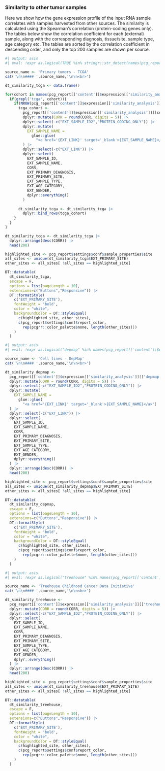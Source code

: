 ### Similarity to other tumor samples

Here we show how the gene expression profile of the input RNA sample correlates with samples harvested from other sources. The similarity is calculated using the Spearman's correlation (protein-coding genes only). The tables below show the correlation coefficient for each (external) sample, along with the corresponding diagnosis, tissue/site, sample type, age category etc. The tables are sorted by the correlation coefficient in descending order, and only the top 200 samples are shown per source.

::: {.panel-tabset}

```r
#| output: asis
#| eval: !expr as.logical(TRUE %in% stringr::str_detect(names(pcg_report[['content']]$expression[['similarity_analysis']]), 'tcga')) == TRUE

source_name <- 'Primary tumors - TCGA'
cat('\n\n#### ',source_name,'\n\n<br>')

dt_similarity_tcga <- data.frame()

for(cohort in names(pcg_report[['content']]$expression[['similarity_analysis']])){
  if(grepl('tcga', cohort)){
    if(NROW(pcg_report[['content']]$expression[['similarity_analysis']][[cohort]]) > 0){
      tcga_cohort <- 
        pcg_report[['content']]$expression[['similarity_analysis']][[cohort]] |>
        dplyr::mutate(CORR = round(CORR, digits = 5)) |>
        dplyr::select(-c("EXT_SAMPLE_ID2","PROTEIN_CODING_ONLY")) |>
        dplyr::mutate(
          EXT_SAMPLE_NAME = 
            glue::glue(
              "<a href='{EXT_LINK}' target='_blank'>{EXT_SAMPLE_NAME}</a>")
        ) |>
        dplyr::select(-c("EXT_LINK")) |>
        dplyr::select(
          EXT_SAMPLE_ID,
          EXT_SAMPLE_NAME,
          CORR,
          EXT_PRIMARY_DIAGNOSIS,
          EXT_PRIMARY_SITE,
          EXT_SAMPLE_TYPE,
          EXT_AGE_CATEGORY,
          EXT_GENDER,
          dplyr::everything()
        )
      
      dt_similarity_tcga <- dt_similarity_tcga |>
        dplyr::bind_rows(tcga_cohort)
    }
  }
}

dt_similarity_tcga <- dt_similarity_tcga |>
  dplyr::arrange(desc(CORR)) |>
  head(200)

highlighted_site <- pcg_report$settings$conf$sample_properties$site
all_sites <- unique(dt_similarity_tcga$EXT_PRIMARY_SITE)
other_sites <- all_sites[ !all_sites == highlighted_site]

DT::datatable(
  dt_similarity_tcga,
  escape = F,
  options = list(pageLength = 10),
  extensions=c("Buttons","Responsive")) |>
  DT::formatStyle(
    c('EXT_PRIMARY_SITE'),
    fontWeight = 'bold',
    color = "white",
    backgroundColor = DT::styleEqual(
      c(highlighted_site, other_sites), 
      c(pcg_report$settings$conf$report_color,
        rep(pcgrr::color_palette$none, length(other_sites)))
    )
  )

```


```r
#| output: asis
#| eval: !expr as.logical("depmap" %in% names(pcg_report[['content']]$expression[['similarity_analysis']])) == TRUE

source_name <- 'Cell lines - DepMap'
cat('\n\n#### ',source_name,'\n\n<br>')

dt_similarity_depmap <- 
  pcg_report[['content']]$expression[['similarity_analysis']][['depmap']] |>
  dplyr::mutate(CORR = round(CORR, digits = 5)) |>
  dplyr::select(-c("EXT_SAMPLE_ID2","PROTEIN_CODING_ONLY")) |>
  dplyr::mutate(
    EXT_SAMPLE_NAME = 
      glue::glue(
        "<a href='{EXT_LINK}' target='_blank'>{EXT_SAMPLE_NAME}</a>")
  ) |>
  dplyr::select(-c("EXT_LINK")) |>
  dplyr::select(
    EXT_SAMPLE_ID,
    EXT_SAMPLE_NAME,
    CORR,
    EXT_PRIMARY_DIAGNOSIS,
    EXT_PRIMARY_SITE,
    EXT_SAMPLE_TYPE,
    EXT_AGE_CATEGORY,
    EXT_GENDER,
    dplyr::everything()
  ) |>
  dplyr::arrange(desc(CORR)) |>
  head(200)

highlighted_site <- pcg_report$settings$conf$sample_properties$site
all_sites <- unique(dt_similarity_depmap$EXT_PRIMARY_SITE)
other_sites <- all_sites[ !all_sites == highlighted_site]

DT::datatable(
  dt_similarity_depmap,
  escape = F,
  options = list(pageLength = 10),
  extensions=c("Buttons","Responsive")) |>
  DT::formatStyle(
    c('EXT_PRIMARY_SITE'),
    fontWeight = 'bold',
    color = "white",
    backgroundColor = DT::styleEqual(
      c(highlighted_site, other_sites), 
      c(pcg_report$settings$conf$report_color,
        rep(pcgrr::color_palette$none, length(other_sites)))
    )
  )


```

```r
#| output: asis
#| eval: !expr as.logical("treehouse" %in% names(pcg_report[['content']]$expression[['similarity_analysis']])) == TRUE

source_name <- 'Treehouse Childhood Cancer Data Initiative'
cat('\n\n#### ',source_name,'\n\n<br>')

dt_similarity_treehouse <- 
  pcg_report[['content']]$expression[['similarity_analysis']][['treehouse']] |>
  dplyr::mutate(CORR = round(CORR, digits = 5)) |>
  dplyr::select(-c("EXT_SAMPLE_ID2","PROTEIN_CODING_ONLY")) |>
  dplyr::select(
    EXT_SAMPLE_ID,
    EXT_SAMPLE_NAME,
    CORR,
    EXT_PRIMARY_DIAGNOSIS,
    EXT_PRIMARY_SITE,
    EXT_SAMPLE_TYPE,
    EXT_AGE_CATEGORY,
    EXT_GENDER,
    dplyr::everything()
  ) |>
  dplyr::arrange(desc(CORR)) |>
  head(200)

highlighted_site <- pcg_report$settings$conf$sample_properties$site
all_sites <- unique(dt_similarity_treehouse$EXT_PRIMARY_SITE)
other_sites <- all_sites[ !all_sites == highlighted_site]

DT::datatable(
  dt_similarity_treehouse,
  escape = F,
  options = list(pageLength = 10),
  extensions=c("Buttons","Responsive")) |>
  DT::formatStyle(
    c('EXT_PRIMARY_SITE'),
    fontWeight = 'bold',
    color = "white",
    backgroundColor = DT::styleEqual(
      c(highlighted_site, other_sites), 
      c(pcg_report$settings$conf$report_color,
        rep(pcgrr::color_palette$none, length(other_sites)))
    )
  )

```

:::

<br><br>



